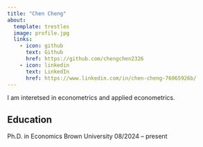 ```yaml
---
title: "Chen Cheng" 
about:
  template: trestles
  image: profile.jpg 
  links:
    - icon: github
      text: Github
      href: https://github.com/chengchen2326
    - icon: linkedin
      text: LinkedIn
      href: https://www.linkedin.com/in/chen-cheng-76065926b/
---
```


I am interetsed in econometrics and applied econometrics.

## Education

Ph.D. in Economics   Brown University     08/2024 – present 





